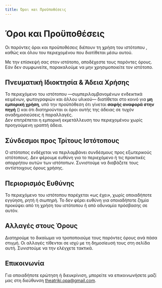 ```yaml
---
title: Όροι και Προϋποθέσεις
---
```


# Όροι και Προϋποθέσεις
Οι παρόντες όροι και προϋποθέσεις διέπουν τη χρήση του ιστότοπου <SiteLink />, καθώς και όλου του περιεχομένου που διατίθεται μέσω αυτού.

Με την επίσκεψή σας στον ιστότοπο, αποδέχεστε τους παρόντες όρους. Εάν δεν συμφωνείτε, παρακαλούμε να μην χρησιμοποιείτε τον ιστότοπο.

## Πνευματική Ιδιοκτησία & Άδεια Χρήσης
Το περιεχόμενο του ιστότοπου —συμπεριλαμβανομένων ενδεικτικά κειμένων, φωτογραφιών και άλλου υλικού— διατίθεται στο κοινό για **μη εμπορική χρήση**, υπό την προϋπόθεση ότι γίνεται **σαφής αναφορά στην πηγή** (<SiteLink />) και ότι διατηρούνται οι όροι αυτής της άδειας σε τυχόν αναδημοσιεύσεις ή παραλλαγές.  
Δεν επιτρέπεται η εμπορική εκμετάλλευση του περιεχομένου χωρίς προηγούμενη γραπτή άδεια.

## Σύνδεσμοι προς Τρίτους Ιστότοπους
Ο ιστότοπος ενδέχεται να περιλαμβάνει συνδέσμους προς εξωτερικούς ιστότοπους. Δεν φέρουμε ευθύνη για το περιεχόμενο ή τις πρακτικές απορρήτου αυτών των ιστότοπων. Συνιστούμε να διαβάζετε τους αντίστοιχους όρους χρήσης.

## Περιορισμός Ευθύνης
Το περιεχόμενο του ιστότοπου παρέχεται «ως έχει», χωρίς οποιαδήποτε εγγύηση, ρητή ή σιωπηρή. Το <SiteLink /> δεν φέρει ευθύνη για οποιαδήποτε ζημία προκύψει από τη χρήση του ιστότοπου ή από αδυναμία πρόσβασης σε αυτόν.

## Αλλαγές στους Όρους
Διατηρούμε το δικαίωμα να τροποποιούμε τους παρόντες όρους ανά πάσα στιγμή. Οι αλλαγές τίθενται σε ισχύ με τη δημοσίευσή τους στη σελίδα αυτή. Συνιστούμε να την ελέγχετε τακτικά.

## Επικοινωνία
Για οποιαδήποτε ερώτηση ή διευκρίνιση, μπορείτε να επικοινωνήσετε μαζί μας στη διεύθυνση [theatriki.opa@gmail.com](mailto:theatriki.opa@gmail.com).
